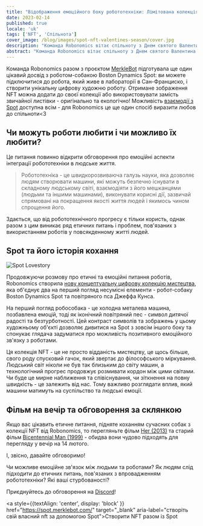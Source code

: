```yaml
---
title: "Відображення емоційного боку робототехніки: Лімітована колекція NFT на День святого Валентина"
date: 2023-02-14
published: true
locale: 'uk'
tags: ['NFT', 'Спільнота']
cover_image: /blog/images/spot-nft-valentines-season/cover.jpg
description: "Команда Robonomics вітає спільноту з Днем святого Валентина! Сьогодні у нас всіх є ще одна причина говорити про наші почуття, висловлювати любов та вдячність, дарувати щось солодке та приємне нашому коханому, другові - кому б наше серце бажало."
abstract: "Команда Robonomics вітає спільноту з Днем святого Валентина! Сьогодні у нас всіх є ще одна причина говорити про наші почуття, висловлювати любов та вдячність, дарувати щось солодке та приємне нашому коханому, другові - кому б наше серце бажало."
---
```


Команда Robonomics разом з проєктом [MerkleBot](https://merklebot.com/) підготувала ще один цікавий досвід з роботом-собакою Boston Dynamics Spot: ви можете підключитися до робота, який живе в лабораторії в Сан-Франциско, і створити унікальну цифрову художню роботу. Отримане зображення NFT можна додати до своєї колекції або використовувати замість звичайної листівки - оригінально та екологічно! Можливість [взаємодії з Spot](https://spot.merklebot.com/) доступна всім - для Robonomics це ще один спосіб виразити любов до спільноти\<3

## Чи можуть роботи любити і чи можливо їх любити?

Це питання повинно відкрити обговорення про емоційні аспекти інтеграції робототехніки в людське життя.

> Робототехніка - це швидкорозвиваюча галузь науки, яка дозволяє людям створювати машини, які можуть безпечно існувати в складному людському світі, взаємодіяти з його мешканцями (людьми та іншими машинами), виконувати корисні дії, зазвичай спрямовані на покращення якості життя людей і якимось чином спрощення його.

Здається, що від робототехнічного прогресу є тільки користь, однак разом з цим виникає ряд етичних питань і проблем, пов'язаних з використанням роботів у повсякденному житті людей.

## Spot та його історія кохання

![Spot Lovestory](/blog/images/spot-nft-valentines-season/spot_lovestory.png)

Продовжуючи розмову про етичні та емоційні питання роботів, Robonomics створила [нову концептуальну цифрову колекцію мистецтва](https://singular.app/collectibles/kusama/b437f70371c8622e02-MBVD-2023/16627505-b437f70371c8622e02-MBVD-2023-MBVD-2023-00000006), яка об'єднує два на перший погляд несумісні елементи - робот-собаку Boston Dynamics Spot та повітряного пса Джеффа Кунса.

На перший погляд робособака - це холодна металева машина, позбавлена емоцій, тоді як іконічний повітряний пес - символ дитячої радості та безтурботності. Цей контраст символів та зображень у цьому художньому об'єкті дозволяє дивитися на Spot з зовсім іншого боку та спонукає глядача задуматися про можливість позитивного емоційного зв'язку з роботами.

Ця колекція NFT - це не просто відданість мистецтву, це щось більше, свого роду спусковий гачок, який звертає до філософського міркування. Людський світ ніколи не був так близьким до світу машин, а технологічний прогрес продовжує розмивати кордон між цими світами. Чи буде це мирне наближення та співіснування, чи зіткнення на повну швидкість - це залежить від нас. Тому важливо розглядати вплив, який машини матимуть на суспільство та людські емоції.

## Фільм на вечір та обговорення за склянкою

Якщо вас цікавить етичне питання, підняте коханням сучасних собак з колекції NFT від Robonomics, то перегляньте фільм [Her (2013)](https://www.imdb.com/title/tt1798709/) та старий фільм [Bicentennial Man (1999)](https://www.imdb.com/title/tt0182789/) - обидва вони чудово підходять для перегляду у вечір на 14 лютого.

І, звісно, давайте обговоримо!

Чи можливе емоційне зв'язок між людьми та роботами? Як людям слід підходити до етичних питань, пов'язаних з впровадженням робототехніки? Які ваші стурбованості?

Приєднуйтесь до обговорення на [Discord](https://discord.gg/dyFgwHfCN7)!

<a style={{textAlign: 'center', display: 'block' }} href="https://spot.merklebot.com/" target="_blank" aria-label="створіть свій власний nft за допомогою Spot">Створити NFT разом із Spot</a>